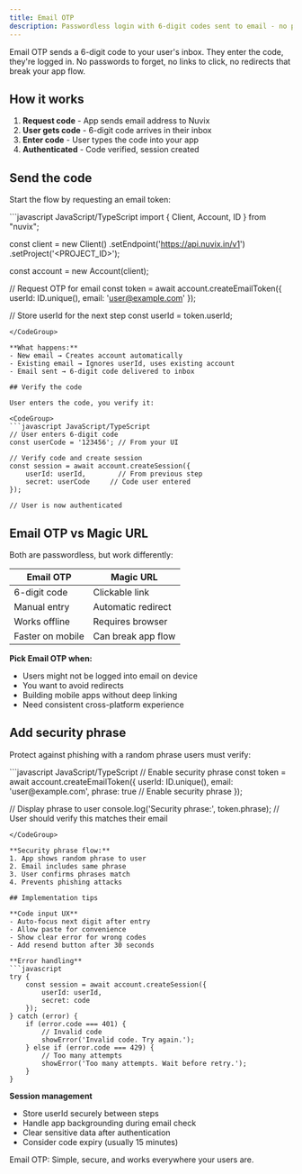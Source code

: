 ```yaml
---
title: Email OTP
description: Passwordless login with 6-digit codes sent to email - no passwords, no redirects, just simple authentication.
---
```


Email OTP sends a 6-digit code to your user's inbox. They enter the code, they're logged in. No passwords to forget, no links to click, no redirects that break your app flow.

## How it works

1. **Request code** - App sends email address to Nuvix
2. **User gets code** - 6-digit code arrives in their inbox  
3. **Enter code** - User types the code into your app
4. **Authenticated** - Code verified, session created

## Send the code

Start the flow by requesting an email token:

<CodeGroup>
```javascript JavaScript/TypeScript
import { Client, Account, ID } from "nuvix";

const client = new Client()
    .setEndpoint('https://api.nuvix.in/v1')
    .setProject('<PROJECT_ID>');

const account = new Account(client);

// Request OTP for email
const token = await account.createEmailToken({
    userId: ID.unique(),
    email: 'user@example.com'
});

// Store userId for the next step
const userId = token.userId;
```
</CodeGroup>

**What happens:**
- New email → Creates account automatically
- Existing email → Ignores userId, uses existing account
- Email sent → 6-digit code delivered to inbox

## Verify the code

User enters the code, you verify it:

<CodeGroup>
```javascript JavaScript/TypeScript
// User enters 6-digit code
const userCode = '123456'; // From your UI

// Verify code and create session
const session = await account.createSession({
    userId: userId,        // From previous step
    secret: userCode     // Code user entered
});

// User is now authenticated
```
</CodeGroup>

## Email OTP vs Magic URL

Both are passwordless, but work differently:

| Email OTP | Magic URL |
|-----------|-----------|
| 6-digit code | Clickable link |
| Manual entry | Automatic redirect |
| Works offline | Requires browser |
| Faster on mobile | Can break app flow |

**Pick Email OTP when:**
- Users might not be logged into email on device
- You want to avoid redirects
- Building mobile apps without deep linking
- Need consistent cross-platform experience

## Add security phrase

Protect against phishing with a random phrase users must verify:

<CodeGroup>
```javascript JavaScript/TypeScript
// Enable security phrase
const token = await account.createEmailToken({
    userId: ID.unique(),
    email: 'user@example.com',
    phrase: true  // Enable security phrase
});

// Display phrase to user
console.log('Security phrase:', token.phrase);
// User should verify this matches their email
```
</CodeGroup>

**Security phrase flow:**
1. App shows random phrase to user
2. Email includes same phrase  
3. User confirms phrases match
4. Prevents phishing attacks

## Implementation tips

**Code input UX**
- Auto-focus next digit after entry
- Allow paste for convenience
- Show clear error for wrong codes
- Add resend button after 30 seconds

**Error handling**
```javascript
try {
    const session = await account.createSession({
        userId: userId,
        secret: code
    });
} catch (error) {
    if (error.code === 401) {
        // Invalid code
        showError('Invalid code. Try again.');
    } else if (error.code === 429) {
        // Too many attempts  
        showError('Too many attempts. Wait before retry.');
    }
}
```

**Session management**
- Store userId securely between steps
- Handle app backgrounding during email check
- Clear sensitive data after authentication
- Consider code expiry (usually 15 minutes)

Email OTP: Simple, secure, and works everywhere your users are.